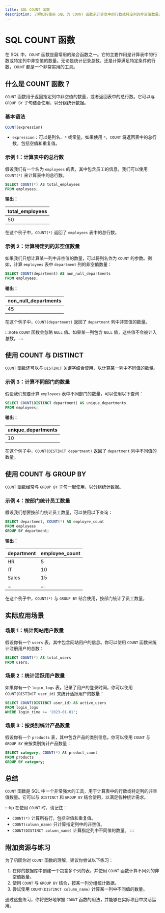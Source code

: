 ```yaml
---
title: SQL COUNT 函数
description: 了解如何使用 SQL 的 COUNT 函数来计算表中的行数或特定列的非空值数量。本文适合初学者，包含代码示例和实际应用场景。
---
```


# SQL COUNT 函数

在 SQL 中，`COUNT` 函数是最常用的聚合函数之一。它的主要作用是计算表中的行数或特定列中非空值的数量。无论是统计记录总数，还是计算满足特定条件的行数，`COUNT` 都是一个非常实用的工具。

## 什么是 COUNT 函数？

`COUNT` 函数用于返回指定列中非空值的数量，或者返回表中的总行数。它可以与 `GROUP BY` 子句结合使用，以分组统计数据。

### 基本语法

```sql
COUNT(expression)
```

- `expression`：可以是列名、`*` 或常量。如果使用 `*`，`COUNT` 将返回表中的总行数，包括空值和重复值。

### 示例 1：计算表中的总行数

假设我们有一个名为 `employees` 的表，其中包含员工的信息。我们可以使用 `COUNT(*)` 来计算表中的总行数。

```sql
SELECT COUNT(*) AS total_employees
FROM employees;
```

**输出：**

| total_employees |
|-----------------|
| 50              |

在这个例子中，`COUNT(*)` 返回了 `employees` 表中的总行数。

### 示例 2：计算特定列的非空值数量

如果我们只想计算某一列中非空值的数量，可以将列名作为 `COUNT` 的参数。例如，计算 `employees` 表中 `department` 列的非空值数量：

```sql
SELECT COUNT(department) AS non_null_departments
FROM employees;
```

**输出：**

| non_null_departments |
|----------------------|
| 45                   |

在这个例子中，`COUNT(department)` 返回了 `department` 列中非空值的数量。

:::note
`COUNT` 函数会忽略 `NULL` 值。如果某一列包含 `NULL` 值，这些值不会被计入总数。
:::

## 使用 COUNT 与 DISTINCT

`COUNT` 函数还可以与 `DISTINCT` 关键字结合使用，以计算某一列中不同值的数量。

### 示例 3：计算不同部门的数量

假设我们想要计算 `employees` 表中不同部门的数量，可以使用以下查询：

```sql
SELECT COUNT(DISTINCT department) AS unique_departments
FROM employees;
```

**输出：**

| unique_departments |
|--------------------|
| 10                 |

在这个例子中，`COUNT(DISTINCT department)` 返回了 `department` 列中不同值的数量。

## 使用 COUNT 与 GROUP BY

`COUNT` 函数经常与 `GROUP BY` 子句一起使用，以分组统计数据。

### 示例 4：按部门统计员工数量

假设我们想要按部门统计员工数量，可以使用以下查询：

```sql
SELECT department, COUNT(*) AS employee_count
FROM employees
GROUP BY department;
```

**输出：**

| department | employee_count |
|------------|----------------|
| HR         | 5              |
| IT         | 10             |
| Sales      | 15             |
| ...        | ...            |

在这个例子中，`COUNT(*)` 与 `GROUP BY` 结合使用，按部门统计了员工数量。

## 实际应用场景

### 场景 1：统计网站用户数量

假设你有一个 `users` 表，其中包含网站用户的信息。你可以使用 `COUNT` 函数来统计注册用户的总数：

```sql
SELECT COUNT(*) AS total_users
FROM users;
```

### 场景 2：统计活跃用户数量

如果你有一个 `login_logs` 表，记录了用户的登录时间，你可以使用 `COUNT(DISTINCT user_id)` 来统计活跃用户的数量：

```sql
SELECT COUNT(DISTINCT user_id) AS active_users
FROM login_logs
WHERE login_time >= '2023-01-01';
```

### 场景 3：按类别统计产品数量

假设你有一个 `products` 表，其中包含产品的类别信息。你可以使用 `COUNT` 与 `GROUP BY` 来按类别统计产品数量：

```sql
SELECT category, COUNT(*) AS product_count
FROM products
GROUP BY category;
```

## 总结

`COUNT` 函数是 SQL 中一个非常强大的工具，用于计算表中的行数或特定列的非空值数量。它可以与 `DISTINCT` 和 `GROUP BY` 结合使用，以满足各种统计需求。

:::tip
在使用 `COUNT` 时，请记住：
- `COUNT(*)` 计算所有行，包括空值和重复值。
- `COUNT(column_name)` 只计算指定列中的非空值。
- `COUNT(DISTINCT column_name)` 计算指定列中不同值的数量。
:::

## 附加资源与练习

为了巩固你对 `COUNT` 函数的理解，建议你尝试以下练习：

1. 在你的数据库中创建一个包含多个列的表，并使用 `COUNT` 函数计算不同列的非空值数量。
2. 使用 `COUNT` 与 `GROUP BY` 结合，按某一列分组统计数据。
3. 尝试使用 `COUNT(DISTINCT column_name)` 计算某一列中不同值的数量。

通过这些练习，你将更好地掌握 `COUNT` 函数的用法，并能够在实际项目中灵活运用。